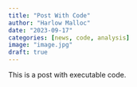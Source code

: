 ```yaml
---
title: "Post With Code"
author: "Harlow Malloc"
date: "2023-09-17"
categories: [news, code, analysis]
image: "image.jpg"
draft: true
---
```


This is a post with executable code.
